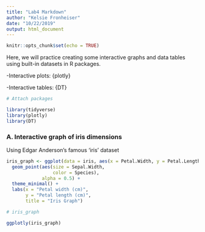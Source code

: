 ```yaml
---
title: "Lab4 Markdown"
author: "Kelsie Fronheiser"
date: "10/22/2019"
output: html_document
---
```


```r
knitr::opts_chunk$set(echo = TRUE)
```

Here, we will practice creating some interactive graphs and data tables using built-in datasets in R packages.

-Interactive plots: {plotly}

-Interactive tables: {DT}

```r
# Attach packages

library(tidyverse)
library(plotly)
library(DT)
```

### A. Interactive graph of iris dimensions

Using Edgar Anderson's famous 'iris' dataset
```r

iris_graph <- ggplot(data = iris, aes(x = Petal.Width, y = Petal.Length)) +
  geom_point(aes(size = Sepal.Width,
                 color = Species),
             alpha = 0.5) +
  theme_minimal() +
  labs(x = "Petal width (cm)",
       y = "Petal length (cm)",
       title = "Iris Graph")

# iris_graph

ggplotly(iris_graph)

```

